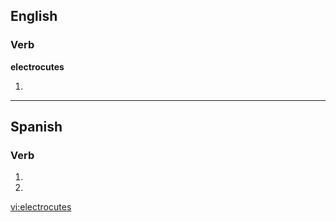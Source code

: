 ==English==

===Verb===
'''electrocutes'''

# {{third-person singular of|electrocute}}

----

==Spanish==

===Verb===
{{es-verb-form|electrocutar}}

# {{es-verb form of|ending=ar|mood=imperative|sense=negative|pers=2|formal=no|number=singular|[[electrocutar]]}}
# {{es-verb form of|ending=ar|mood=subjunctive|tense=present|pers=2|formal=no|number=singular|[[electrocutar]]}}

[[vi:electrocutes]]